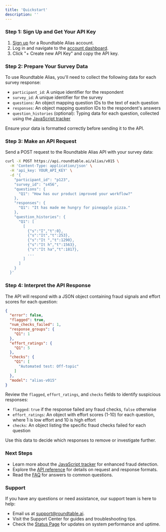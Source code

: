 ```yaml
---
title: 'Quickstart'
description: ''
---
```


### Step 1: Sign Up and Get Your API Key

1. [Sign up](https://app.roundtable.ai/sign-up) for a Roundtable Alias account.
2. Log in and navigate to the [account dashboard](https://app.roundtable.ai/account).
3. Click "+ Create new API Key" and copy the API key.

### Step 2: Prepare Your Survey Data

To use Roundtable Alias, you'll need to collect the following data for each survey response:

- `participant_id`: A unique identifier for the respondent
- `survey_id`: A unique identifier for the survey
- `questions`: An object mapping question IDs to the text of each question
- `responses`: An object mapping question IDs to the respondent's answers
- `question_histories` (optional): Typing data for each question, collected using the [JavaScript tracker](custom-integration)

Ensure your data is formatted correctly before sending it to the API.

### Step 3: Make an API Request

Send a POST request to the Roundtable Alias API with your survey data:

```bash
curl -X POST https://api.roundtable.ai/alias/v015 \
  -H 'Content-Type: application/json' \
  -H 'api_key: YOUR_API_KEY' \
  -d '{
    "participant_id": "p123",
    "survey_id": "s456",
    "questions": {
      "Q1": "How has our product improved your workflow?"
    },
    "responses": {
      "Q1": "It has made me hungry for pineapple pizza."
    },
    "question_histories": {
      "Q1": [
        [
          {"s":"I","t":0},
          {"s":"It","t":253},
          {"s":"It ","t":1290},
          {"s":"It h","t":1563},
          {"s":"It ha","t":1817},
          ...
        ]
      ]  
    }
  }'
```

### Step 4: Interpret the API Response

The API will respond with a JSON object containing fraud signals and effort scores for each question:

```json
{
  "error": false,
  "flagged": true,
  "num_checks_failed": 1,
  "response_groups": {
    "Q1": 1
  },
  "effort_ratings": {
    "Q1": 5
  },
  "checks": {
    "Q1": [
      "Automated test: Off-topic"
    ]
  },
  "model": "alias-v015"
}
```

Review the `flagged`, `effort_ratings`, and `checks` fields to identify suspicious responses:

- `flagged`: `true` if the response failed any fraud checks, `false` otherwise
- `effort_ratings`: An object with effort scores (1-10) for each question, where 1 is low effort and 10 is high effort
- `checks`: An object listing the specific fraud checks failed for each question

Use this data to decide which responses to remove or investigate further.

### Next Steps

- Learn more about the [JavaScript tracker](custom-integration) for enhanced fraud detection.
- Explore the [API reference](api-reference/v015) for details on request and response formats.
- Read the [FAQ](faq) for answers to common questions.

### Support

If you have any questions or need assistance, our support team is here to help:

- Email us at support@roundtable.ai.
- Visit the Support Center for guides and troubleshooting tips.
- Check the [Status Page](https://status.roundtable.ai) for updates on system performance and uptime.